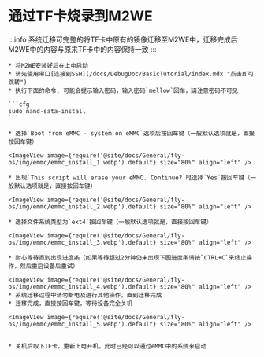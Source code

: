 

# 通过TF卡烧录到M2WE

:::info
系统迁移可完整的将TF卡中原有的镜像迁移至M2WE中，迁移完成后M2WE中的内容与原来TF卡中的内容保持一致
:::

    * 将M2WE安装好后在上电启动
    * 请先使用串口[连接到SSH](/docs/DebugDoc/BasicTutorial/index.mdx "点击即可跳转") 
    * 执行下面的命令, 可能会提示输入密码，输入密码`mellow`回车，请注意密码不可见

    ```cfg
    sudo nand-sata-install
    ```

    * 选择`Boot from eMMC - system on eMMC`选项后按回车键（一般默认选项就是，直接按回车键）

    <ImageView image={require('@site/docs/General/fly-os/img/emmc/emmc_install_1.webp').default} size="80%" align="left" />

    * 出现`This script will erase your eMMC. Continue?`时选择`Yes`按回车键（一般默认选项就是，直接按回车键）

    <ImageView image={require('@site/docs/General/fly-os/img/emmc/emmc_install_2.webp').default} size="80%" align="left" />

    * 选择文件系统类型为`ext4`按回车键（一般默认选项就是，直接按回车键）

    <ImageView image={require('@site/docs/General/fly-os/img/emmc/emmc_install_3.webp').default} size="80%" align="left" />

    * 耐心等待直到出现进度条（如果等待超过2分钟仍未出现下图进度条请按`CTRL+C`来终止操作，然后重启设备后重试）
    
    <ImageView image={require('@site/docs/General/fly-os/img/emmc/emmc_install_4.webp').default} size="80%" align="left" />
    * 系统迁移过程中请勿断电及进行其他操作，直到迁移完成
    * 迁移完成，直接按回车键，等待设备完全关机

    <ImageView image={require('@site/docs/General/fly-os/img/emmc/emmc_install_5.webp').default} size="80%" align="left" />


    * 关机后取下TF卡，重新上电开机，此时已经可以通过eMMC中的系统来启动